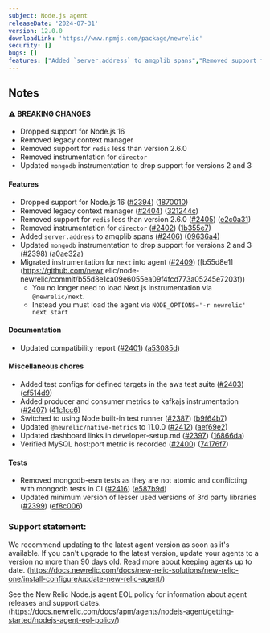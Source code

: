 ```yaml
---
subject: Node.js agent
releaseDate: '2024-07-31'
version: 12.0.0
downloadLink: 'https://www.npmjs.com/package/newrelic'
security: []
bugs: []
features: ["Added `server.address` to amqplib spans","Removed support for `redis` less than 2.6.0","Removed legacy context manager","Removed instrumentation for `director`","Updated `mongodb` instrumentation to drop support for versions 2 and 3","Dropped support for Node.js 16","Migrated instrumentation for `next` into agent"]
---
```


## Notes

#### ⚠ BREAKING CHANGES

* Dropped support for Node.js 16
* Removed legacy context manager
* Removed support for `redis` less than version 2.6.0
* Removed instrumentation for `director`
* Updated `mongodb` instrumentation to drop support for versions 2 and 3

#### Features

* Dropped support for Node.js 16 ([#2394](https://github.com/newrelic/node-newrelic/pull/2394)) ([1870010](https://github.com/newrelic/node-newrelic/commit/1870010a1d7dc417fc03ae526a9709e382b3fe1f))
* Removed legacy context manager ([#2404](https://github.com/newrelic/node-newrelic/pull/2404)) ([321244c](https://github.com/newrelic/node-newrelic/commit/321244c357bc5dd9b4aeefc308cda5e80b8012b0))
* Removed support for `redis` less than version 2.6.0 ([#2405](https://github.com/newrelic/node-newrelic/pull/2405)) ([e2c0a31](https://github.com/newrelic/node-newrelic/commit/e2c0a31b5230e0ffbdc3d4567619190570b7167c))
* Removed instrumentation for `director` ([#2402](https://github.com/newrelic/node-newrelic/pull/2402)) ([1b355e7](https://github.com/newrelic/node-newrelic/commit/1b355e733aef0e14c5f4cb2899642a3d5b6f18ce))
* Added `server.address` to amqplib spans ([#2406](https://github.com/newrelic/node-newrelic/pull/2406)) ([09636a4](https://github.com/newrelic/node-newrelic/commit/09636a4ce90969e7aea229ef008bd35f57e09217))
* Updated `mongodb` instrumentation to drop support for versions 2 and 3 ([#2398](https://github.com/newrelic/node-newrelic/pull/2398)) ([a0ae32a](https://github.com/newrelic/node-newrelic/commit/a0ae32a6a61112e0473d477075543485d02313cf))
* Migrated instrumentation for `next` into agent ([#2409](https://github.com/newrelic/node-newrelic/pull/2409)) ([b55d8e1](https://github.com/newr    elic/node-newrelic/commit/b55d8e1ca09e6055ea09f4fcd773a05245e7203f)) 
  * You no longer need to load Next.js instrumentation via `@newrelic/next`.
  * Instead you must load the agent via `NODE_OPTIONS='-r newrelic' next start`

#### Documentation

* Updated compatibility report ([#2401](https://github.com/newrelic/node-newrelic/pull/2401)) ([a53085d](https://github.com/newrelic/node-newrelic/commit/a53085ddce2f2d7a4c9288fbf63fbf82436fb15f))

#### Miscellaneous chores

* Added test configs for defined targets in the aws test suite ([#2403](https://github.com/newrelic/node-newrelic/pull/2403)) ([cf514d9](https://github.com/newrelic/node-newrelic/commit/cf514d97b82889b14a342cbded630bae73992c35))
* Added producer and consumer metrics to kafkajs instrumentation ([#2407](https://github.com/newrelic/node-newrelic/pull/2407)) ([41c1cc6](https://github.com/newrelic/node-newrelic/commit/41c1cc6d9815a1b89a7ab043b5da5f032969a87e))
* Switched to using Node built-in test runner ([#2387](https://github.com/newrelic/node-newrelic/pull/2387)) ([b9f64b7](https://github.com/newrelic/node-newrelic/commit/b9f64b76b8777fc790a4694a95318f401a56abdd))
* Updated `@newrelic/native-metrics` to 11.0.0 ([#2412](https://github.com/newrelic/node-newrelic/pull/2412)) ([aef69e2](https://github.com/newrelic/node-newrelic/commit/aef69e28cc3ead2079cfc0bdf9bde74129a3711f))
* Updated dashboard links in developer-setup.md ([#2397](https://github.com/newrelic/node-newrelic/pull/2397)) ([16866da](https://github.com/newrelic/node-newrelic/commit/16866da381366ad848ea06be44fd838d57c9fb67))
* Verified MySQL host:port metric is recorded ([#2400](https://github.com/newrelic/node-newrelic/pull/2400)) ([74176f7](https://github.com/newrelic/node-newrelic/commit/74176f77f70247a3cf65b1b49c5414279b4eeca6))

#### Tests

* Removed mongodb-esm tests as they are not atomic and conflicting with mongodb tests in CI ([#2416](https://github.com/newrelic/node-newrelic/pull/2416)) ([e587b9d](https://github.com/newrelic/node-newrelic/commit/e587b9dcb795cca3c29c6e0da18770401c3085a0))
* Updated minimum version of lesser used versions of 3rd party libraries ([#2399](https://github.com/newrelic/node-newrelic/pull/2399)) ([ef8c006](https://github.com/newrelic/node-newrelic/commit/ef8c00674c22b4794c6cee823d46ad9db7d67fed))


### Support statement:

We recommend updating to the latest agent version as soon as it's available. If you can't upgrade to the latest version, update your agents to a version no more than 90 days old. Read more about keeping agents up to date. (https://docs.newrelic.com/docs/new-relic-solutions/new-relic-one/install-configure/update-new-relic-agent/)

See the New Relic Node.js agent EOL policy for information about agent releases and support dates. (https://docs.newrelic.com/docs/apm/agents/nodejs-agent/getting-started/nodejs-agent-eol-policy/)